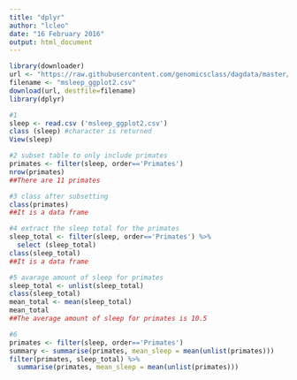 ```yaml
---
title: "dplyr"
author: "lcleo"
date: "16 February 2016"
output: html_document
---
```


```r
library(downloader) 
url <- "https://raw.githubusercontent.com/genomicsclass/dagdata/master/inst/extdata/msleep_ggplot2.csv"
filename <- "msleep_ggplot2.csv" 
download(url, destfile=filename)
library(dplyr)

#1 
sleep <- read.csv ('msleep_ggplot2.csv') 
class (sleep) #character is returned
View(sleep)

#2 subset table to only include primates
primates <- filter(sleep, order=='Primates') 
nrow(primates)
##There are 11 primates

#3 class after subsetting
class(primates)
##It is a data frame

#4 extract the sleep total for the primates
sleep_total <- filter(sleep, order=='Primates') %>% 
  select (sleep_total)
class(sleep_total)
##It is a data frame

#5 avarage amount of sleep for primates
sleep_total <- unlist(sleep_total)
class(sleep_total)
mean_total <- mean(sleep_total)
mean_total 
##The average amount of sleep for primates is 10.5

#6
primates <- filter(sleep, order=='Primates') 
summary <- summarise(primates, mean_sleep = mean(unlist(primates)))
filter(primates, sleep_total) %>%
  summarise(primates, mean_sleep = mean(unlist(primates)))
```

